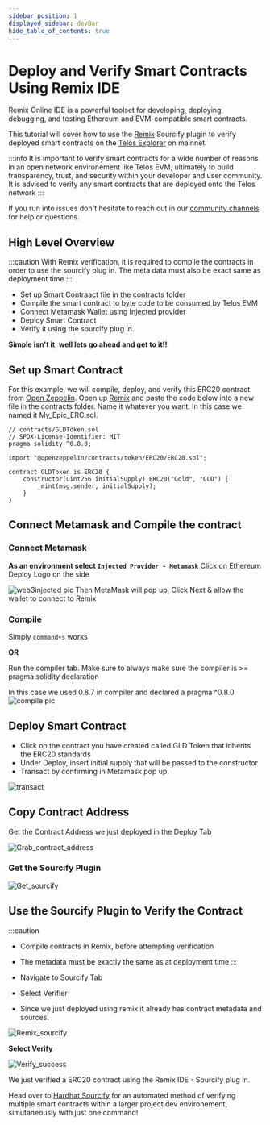 ```yaml
---
sidebar_position: 1
displayed_sidebar: devBar
hide_table_of_contents: true
---
```


# Deploy and Verify Smart Contracts Using Remix IDE

Remix Online IDE is a powerful toolset for developing, deploying, debugging, and testing Ethereum and EVM-compatible smart contracts.

This tutorial will cover how to use the [Remix](https://remix-project.org/) Sourcify plugin to verify deployed smart contracts on the [Telos Explorer](https://www.teloscan.io/) on mainnet.

:::info
It is important to verify smart contracts for a wide number of reasons in an open network environement like Telos EVM, ultimately to build transparency, trust, and security within your developer and user community. It is advised to verify any smart contracts that are deployed onto the Telos network
:::

If you run into issues don't hesitate to reach out in our [community channels](/overview/resources) for help or questions.

## High Level Overview

:::caution
With Remix verification, it is required to compile the contracts in order to use the sourcify plug in. The meta data must also be exact same as deployment time
:::

- Set up Smart Contraact file in the contracts folder
- Compile the smart contract to byte code to be consumed by Telos EVM
- Connect Metamask Wallet using Injected provider
- Deploy Smart Contract
- Verify it using the sourcify plug in.

**Simple isn't it, well lets go ahead and get to it!!**

## Set up Smart Contract

For this example, we will compile, deploy, and verify this ERC20 contract from [Open Zeppelin](https://docs.openzeppelin.com/contracts/4.x/erc20).
Open up [Remix](http://remix.ethereum.org/) and paste the code below into a new file in the contracts folder. Name it whatever you want. In this case we named it My_Epic_ERC.sol.

```
// contracts/GLDToken.sol
// SPDX-License-Identifier: MIT
pragma solidity ^0.8.0;

import "@openzeppelin/contracts/token/ERC20/ERC20.sol";

contract GLDToken is ERC20 {
    constructor(uint256 initialSupply) ERC20("Gold", "GLD") {
        _mint(msg.sender, initialSupply);
    }
}
```

## Connect Metamask and Compile the contract

### Connect Metamask

**As an environment select `Injected Provider - Metamask`**
Click on Ethereum Deploy Logo on the side

![web3injected pic](/img/Injectedweb3.png)
Then MetaMask will pop up, Click Next & allow the wallet to connect to Remix

### Compile

Simply `command+s` works

__OR__

Run the compiler tab. Make sure to always make sure the compiler is >= pragma solidity declaration

In this case we used 0.8.7 in compiler and declared a pragma ^0.8.0
![compile pic](/img/compile.png)

## Deploy Smart Contract

- Click on the contract you have created called GLD Token that inherits the ERC20 standards
- Under Deploy, insert initial supply that will be passed to the constructor
- Transact by confirming in Metamask pop up.

![transact](/img/deploy.png)

## Copy Contract Address

Get the Contract Address we just deployed in the Deploy Tab

![Grab_contract_address](/img/grab_contract_address.png)

### Get the Sourcify Plugin

![Get_sourcify](/img/getsourcify.jpg)

## Use the Sourcify Plugin to Verify the Contract

:::caution
- Compile contracts in Remix, before attempting verification
- The metadata must be exactly the same as at deployment time
:::

- Navigate to Sourcify Tab
- Select Verifier
- Since we just deployed using remix it already has contract metadata and sources.

![Remix_sourcify](/img/remix_sourcify.png)

**Select Verify**

![Verify_success](/img/verify_success.png)

We just verified a ERC20 contract using the Remix IDE - Sourcify plug in.

Head over to [Hardhat Sourcify](/evm/smart-contracts/hardhat_sourcify) for an automated method of verifying multiple smart contracts within a larger project dev environement, simutaneously with just one command!
